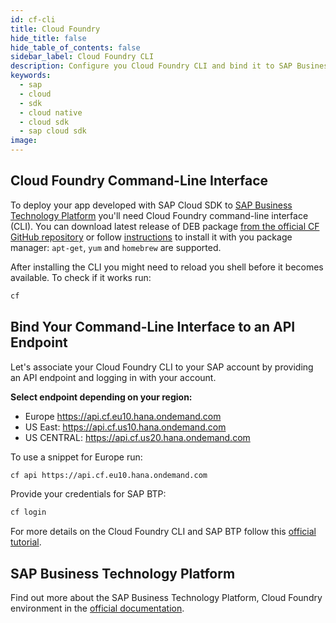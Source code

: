 ```yaml
---
id: cf-cli
title: Cloud Foundry
hide_title: false
hide_table_of_contents: false
sidebar_label: Cloud Foundry CLI
description: Configure you Cloud Foundry CLI and bind it to SAP Business Technology Platform
keywords:
  - sap
  - cloud
  - sdk
  - cloud native
  - cloud sdk
  - sap cloud sdk
image:
---
```


## Cloud Foundry Command-Line Interface

To deploy your app developed with SAP Cloud SDK to [SAP Business Technology Platform](https://www.sap.com/products/cloud-platform.html) you'll need Cloud Foundry command-line interface (CLI).
You can download latest release of DEB package [from the official CF GitHub repository](https://github.com/cloudfoundry/cli/releases) or follow [instructions](https://github.com/cloudfoundry/cli#installing-using-a-package-manager) to install it with you package manager: `apt-get`, `yum` and `homebrew` are supported.

After installing the CLI you might need to reload you shell before it becomes available.
To check if it works run:

```bash
cf
```

## Bind Your Command-Line Interface to an API Endpoint

Let's associate your Cloud Foundry CLI to your SAP account by providing an API endpoint and logging in with your account.

**Select endpoint depending on your region:**

- Europe <https://api.cf.eu10.hana.ondemand.com>
- US East: <https://api.cf.us10.hana.ondemand.com>
- US CENTRAL: <https://api.cf.us20.hana.ondemand.com>

To use a snippet for Europe run:

```bash
cf api https://api.cf.eu10.hana.ondemand.com
```

Provide your credentials for SAP BTP:

```bash
cf login
```

For more details on the Cloud Foundry CLI and SAP BTP follow this [official tutorial](https://developers.sap.com/tutorials/cp-cf-download-cli.html).

## SAP Business Technology Platform

Find out more about the SAP Business Technology Platform, Cloud Foundry environment in the [official documentation](https://help.sap.com/viewer/65de2977205c403bbc107264b8eccf4b/Cloud/en-US/73beb06e127f4e47b849aa95344aabe1.html).

<DocsRating />